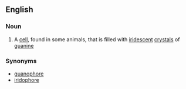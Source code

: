 ==English==

===Noun===
{{en-noun}}

#{{context|histology}} A [[cell]], found in some animals, that is filled with [[iridescent]] [[crystal]]s of [[guanine]]

===Synonyms===
*[[guanophore]]
*[[iridophore]]